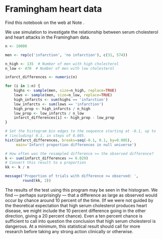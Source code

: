# Framingham heart data


Find this notebook on the web at Note .

We use simulation to investigate the relationship between serum
cholesterol and heart attacks in the Framingham data.

```r
n <- 10000

men <- rep(c('infarction', 'no infarction'), c(31, 574))

n_high <- 135  # Number of men with high cholesterol
n_low <- 470  # Number of men with low cholesterol

infarct_differences <- numeric(n)

for (i in 1:n) {
    highs <- sample(men, size=n_high, replace=TRUE)
    lows <- sample(men, size=n_low, replace=TRUE)
    high_infarcts <- sum(highs == 'infarction')
    low_infarcts <- sum(lows == 'infarction')
    high_prop <- high_infarcts / n_high
    low_prop <- low_infarcts / n_low
    infarct_differences[i] <- high_prop - low_prop
}

# Set the histogram bin edges to the sequence starting at -0.1, up to
# (including) 0.1, in steps of 0.005.
hist(infarct_differences, breaks=seq(-0.1, 0.1, by=0.005),
     main='Infarct proportion differences in null universe')

# How often was the resampled difference >= the observed difference?
k <- sum(infarct_differences >= 0.029)
# Convert this result to a proportion
kk <- k / n

message('Proportion of trials with difference >= observed: ',
        round(kk, 2))
```

The results of the test using this program may be seen in the histogram.
We find — perhaps surprisingly — that a difference as large as observed
would occur by chance around 10 percent of the time. (If we were not
guided by the theoretical expectation that high serum cholesterol
produces heart disease, we might include the 10 percent difference going
in the other direction, giving a 20 percent chance). Even a ten percent
chance is sufficient to call into question the conclusion that high
serum cholesterol is dangerous. At a minimum, this statistical result
should call for more research before taking any strong action clinically
or otherwise.
